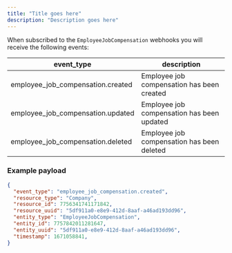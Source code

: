 ```yaml
---
title: "Title goes here"
description: "Description goes here"
---
```

When subscribed to the `EmployeeJobCompensation` webhooks you will receive the following events:

| event\_type | description |
| --- | --- |
| employee\_job\_compensation.created | Employee job compensation has been created |
| employee\_job\_compensation.updated | Employee job compensation has been updated |
| employee\_job\_compensation.deleted | Employee job compensation has been deleted |

### Example payload

```json
{
  "event_type": "employee_job_compensation.created",
  "resource_type": "Company",
  "resource_id": 7756341741171842,
  "resource_uuid": "5df911a0-e8e9-412d-8aaf-a46ad193dd96",
  "entity_type": "EmployeeJobCompensation",
  "entity_id": 7757842011281647,
  "entity_uuid": "5df911a0-e8e9-412d-8aaf-a46ad193dd96",
  "timestamp": 1671058841,
}

```

